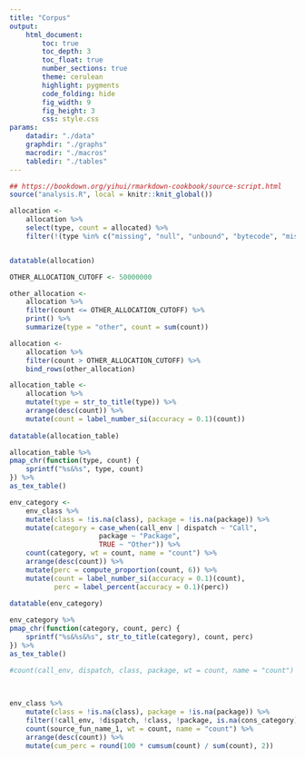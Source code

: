 ```yaml
---
title: "Corpus"
output:
    html_document:
        toc: true
        toc_depth: 3
        toc_float: true
        number_sections: true
        theme: cerulean
        highlight: pygments
        code_folding: hide
        fig_width: 9
        fig_height: 3
        css: style.css
params:
    datadir: "./data"
    graphdir: "./graphs"
    macrodir: "./macros"
    tabledir: "./tables"
---
```


```r
## https://bookdown.org/yihui/rmarkdown-cookbook/source-script.html
source("analysis.R", local = knitr::knit_global())
```

```r
allocation <-
    allocation %>%
    select(type, count = allocated) %>%
    filter(!(type %in% c("missing", "null", "unbound", "bytecode", "miscellaneous", "special", "builtin", "dot", "char", "weakref", "pairlist")))


datatable(allocation)

OTHER_ALLOCATION_CUTOFF <- 50000000

other_allocation <-
    allocation %>% 
    filter(count <= OTHER_ALLOCATION_CUTOFF) %>%
    print() %>%
    summarize(type = "other", count = sum(count))

allocation <-
    allocation %>%
    filter(count > OTHER_ALLOCATION_CUTOFF) %>%
    bind_rows(other_allocation)

allocation_table <-
    allocation %>%
    mutate(type = str_to_title(type)) %>%
    arrange(desc(count)) %>%
    mutate(count = label_number_si(accuracy = 0.1)(count))
    
datatable(allocation_table)

allocation_table %>%
pmap_chr(function(type, count) {
    sprintf("%s&%s", type, count)
}) %>%
as_tex_table()
```

```r
env_category <-
    env_class %>%
    mutate(class = !is.na(class), package = !is.na(package)) %>%
    mutate(category = case_when(call_env | dispatch ~ "Call",
                      package ~ "Package",
                      TRUE ~ "Other")) %>%
    count(category, wt = count, name = "count") %>%
    arrange(desc(count)) %>%
    mutate(perc = compute_proportion(count, 6)) %>%
    mutate(count = label_number_si(accuracy = 0.1)(count),
           perc = label_percent(accuracy = 0.1)(perc))
    
datatable(env_category)

env_category %>%
pmap_chr(function(category, count, perc) {
    sprintf("%s&%s&%s", str_to_title(category), count, perc)
}) %>%
as_tex_table()

#count(call_env, dispatch, class, package, wt = count, name = "count") %>%
    
    
```

```r
env_class %>% 
    mutate(class = !is.na(class), package = !is.na(package)) %>%
    filter(!call_env, !dispatch, !class, !package, is.na(cons_category), is.na(eval_category)) %>% 
    count(source_fun_name_1, wt = count, name = "count") %>% 
    arrange(desc(count)) %>% 
    mutate(cum_perc = round(100 * cumsum(count) / sum(count), 2))
```
